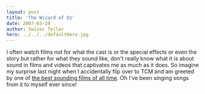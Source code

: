```yaml
---
layout: post
title: 'The Wizard of Oz'
date: 2007-03-28
author: Swizec Teller
hero: ../../../defaultHero.jpg
---
```

I often watch films not for what the cast is or the special effects or even the story but rather for what they sound like, don't really know what it is about sound in films and videos that captivates me as much as it does. So imagine my surprise last night when I accidentally flip over to TCM and am greeted by one of [the best sounding films of all time](http://en.wikipedia.org/wiki/The_Wizard_of_Oz_(1939_film)). Oh I've been singing songs from it to myself ever since!